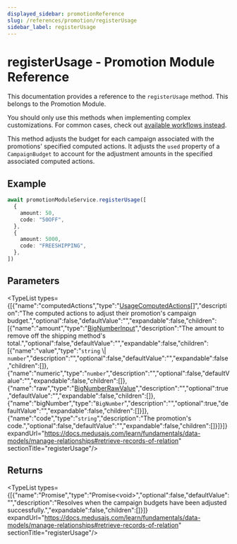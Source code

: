 ```yaml
---
displayed_sidebar: promotionReference
slug: /references/promotion/registerUsage
sidebar_label: registerUsage
---
```



# registerUsage - Promotion Module Reference

This documentation provides a reference to the `registerUsage` method. This belongs to the Promotion Module.

<Note>

You should only use this methods when implementing complex customizations. For common cases, check out [available workflows instead](/medusa-workflows-reference).

</Note>

This method adjusts the budget for each campaign associated with the promotions' specified computed actions.
It adjusts the `used` property of a `CampaignBudget` to account for the adjustment amounts in the specified associated
computed actions.

## Example

```ts
await promotionModuleService.registerUsage([
  {
    amount: 50,
    code: "50OFF",
  },
  {
    amount: 5000,
    code: "FREESHIPPING",
  },
])
```

## Parameters

<TypeList types={[{"name":"computedActions","type":"[UsageComputedActions](../../../types/promotion.UsageComputedActions/page.mdx)[]","description":"The computed actions to adjust their promotion's campaign budget.","optional":false,"defaultValue":"","expandable":false,"children":[{"name":"amount","type":"[BigNumberInput](../../../types/promotion.BigNumberInput/page.mdx)","description":"The amount to remove off the shipping method's total.","optional":false,"defaultValue":"","expandable":false,"children":[{"name":"value","type":"`string` \\| `number`","description":"","optional":false,"defaultValue":"","expandable":false,"children":[]},{"name":"numeric","type":"`number`","description":"","optional":false,"defaultValue":"","expandable":false,"children":[]},{"name":"raw","type":"[BigNumberRawValue](../../../types/promotion.BigNumberRawValue/page.mdx)","description":"","optional":true,"defaultValue":"","expandable":false,"children":[]},{"name":"bigNumber","type":"`BigNumber`","description":"","optional":true,"defaultValue":"","expandable":false,"children":[]}]},{"name":"code","type":"`string`","description":"The promotion's code.","optional":false,"defaultValue":"","expandable":false,"children":[]}]}]} expandUrl="https://docs.medusajs.com/learn/fundamentals/data-models/manage-relationships#retrieve-records-of-relation" sectionTitle="registerUsage"/>

## Returns

<TypeList types={[{"name":"Promise","type":"Promise&#60;void&#62;","optional":false,"defaultValue":"","description":"Resolves when the campaign budgets have been adjusted successfully.","expandable":false,"children":[]}]} expandUrl="https://docs.medusajs.com/learn/fundamentals/data-models/manage-relationships#retrieve-records-of-relation" sectionTitle="registerUsage"/>
